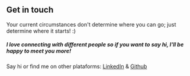 ## Get in touch

Your current circumstances don't determine where you can go; just determine where it starts! :)
##### I love connecting with different people so if you want to say hi, I'll be happy to meet you more!
Say hi or find me on other plataforms: [LinkedIn](https://www.linkedin.com/in/diego-ceron-dev/) & [Github](https://github.com/diegoceron-dev/info)